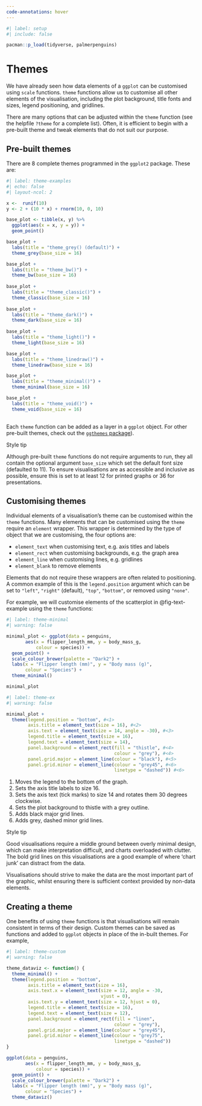 ```yaml
---
code-annotations: hover  
---
```


```r
#| label: setup
#| include: false

pacman::p_load(tidyverse, palmerpenguins)
```


# Themes
We have already seen how data elements of a `ggplot` can be customised using `scale` functions. `theme` functions allow us to customise all other elements of the visualisation, including the plot background, title fonts and sizes, legend positioning, and gridlines. 

There are many options that can be adjusted within the `theme` function (see the helpfile `?theme` for a complete list). Often, it is efficient to begin with a pre-built theme and tweak elements that do not suit our purpose.

## Pre-built themes
There are 8 complete themes programmed in the `ggplot2` package. These are:

```r
#| label: theme-examples
#| echo: false
#| layout-ncol: 2

x <-  runif(10)
y <- 2 + (10 * x) + rnorm(10, 0, 10)

base_plot <- tibble(x, y) %>% 
  ggplot(aes(x = x, y = y)) +
  geom_point()

base_plot +
  labs(title = "theme_grey() (default)") +
  theme_grey(base_size = 16)

base_plot +
  labs(title = "theme_bw()") +
  theme_bw(base_size = 16)
  
base_plot +
  labs(title = "theme_classic()") +
  theme_classic(base_size = 16)
  
base_plot +
  labs(title = "theme_dark()") +
  theme_dark(base_size = 16)
  
base_plot +
  labs(title = "theme_light()") +
  theme_light(base_size = 16)

base_plot +
  labs(title = "theme_linedraw()") +
  theme_linedraw(base_size = 16)

base_plot +
  labs(title = "theme_minimal()") +
  theme_minimal(base_size = 16)

base_plot +
  labs(title = "theme_void()") +
  theme_void(base_size = 16)
  
```

Each `theme` function can be added as a layer in a `ggplot` object. For other pre-built themes, check out the [`ggthemes` package](https://yutannihilation.github.io/allYourFigureAreBelongToUs/ggthemes/)).

:::{.stylebox}

::::{.stylebox-header}
:::::{.stylebox-icon}
:::::
Style tip
::::

::::{.stylebox-body}
Although pre-built `theme` functions do not require arguments to run, they all contain the optional argument `base_size` which set the default font size (defaulted to 11). To ensure visualisations are as [accessible]{.highlight} and [inclusive]{.highlight} as possible, ensure this is set to at least 12 for printed graphs or 36 for presentations.
::::

:::

## Customising themes
Individual elements of a visualisation's theme can be customised within the `theme` functions. Many elements that can be customised using the `theme` require an `element` wrapper. This wrapper is determined by the type of object that we are customising, the four options are:

- `element_text` when customising text, e.g. axis titles and labels
- `element_rect` when customising backgrounds, e.g. the graph area
- `element_line` when customising lines, e.g. gridlines
- `element_blank` to remove elements

Elements that do not require these wrappers are often related to positioning. A common example of this is the `legend.position` argument which can be set to `"left"`, `"right"` (default), `"top"`, `"bottom"`, or removed using `"none"`.

For example, we will customise elements of the scatterplot in @fig-text-example using the `theme` functions:

```r
#| label: theme-minimal
#| warning: false

minimal_plot <- ggplot(data = penguins,
       aes(x = flipper_length_mm, y = body_mass_g, 
           colour = species)) +
  geom_point() +
  scale_colour_brewer(palette = "Dark2") +
  labs(x = "Flipper length (mm)", y = "Body mass (g)",
       colour = "Species") +
  theme_minimal() 

minimal_plot
```

```r
#| label: theme-ex
#| warning: false

minimal_plot +
  theme(legend.position = "bottom", #<1>
        axis.title = element_text(size = 16), #<2>
        axis.text = element_text(size = 14, angle = -30), #<3>
        legend.title = element_text(size = 16),
        legend.text = element_text(size = 14),
        panel.background = element_rect(fill = "thistle", #<4>
                                        colour = "grey"), #<4>
        panel.grid.major = element_line(colour = "black"), #<5>
        panel.grid.minor = element_line(colour = "grey45", #<6>
                                        linetype = "dashed")) #<6>
```

1. Moves the legend to the bottom of the graph.
2. Sets the axis title labels to size 16.
3. Sets the axis text (tick marks) to size 14 and rotates them 30 degrees clockwise.
4. Sets the plot background to thistle with a grey outline.
5. Adds black major grid lines.
6. Adds grey, dashed minor grid lines.

:::{.stylebox}

::::{.stylebox-header}
:::::{.stylebox-icon}
:::::
Style tip
::::

::::{.stylebox-body}
Good visualisations require a middle ground between overly minimal design, which can make interpretation difficult, and charts overloaded with clutter. The bold grid lines on this visualisations are a good example of where 'chart junk' can distract from the data.

Visualisations should strive to make the data are the most important part of the graphic, whilst ensuring there is sufficient context provided by non-data elements.
::::

:::

## Creating a theme
One benefits of using `theme` functions is that visualisations will remain consistent in terms of their design. Custom themes can be saved as functions and added to `ggplot` objects in place of the in-built themes. For example,

```r
#| label: theme-custom
#| warning: false

theme_dataviz <- function() {
  theme_minimal() +
  theme(legend.position = "bottom",
        axis.title = element_text(size = 16), 
        axis.text.x = element_text(size = 12, angle = -30, 
                                   vjust = 0), 
        axis.text.y = element_text(size = 12, hjust = 0),
        legend.title = element_text(size = 16),
        legend.text = element_text(size = 12),
        panel.background = element_rect(fill = "linen", 
                                        colour = "grey"), 
        panel.grid.major = element_line(colour = "grey45"),
        panel.grid.minor = element_line(colour = "grey75", 
                                        linetype = "dashed")) 
}

ggplot(data = penguins,
       aes(x = flipper_length_mm, y = body_mass_g, 
           colour = species)) +
  geom_point() +
  scale_colour_brewer(palette = "Dark2") +
  labs(x = "Flipper length (mm)", y = "Body mass (g)",
       colour = "Species") +
  theme_dataviz()
```

